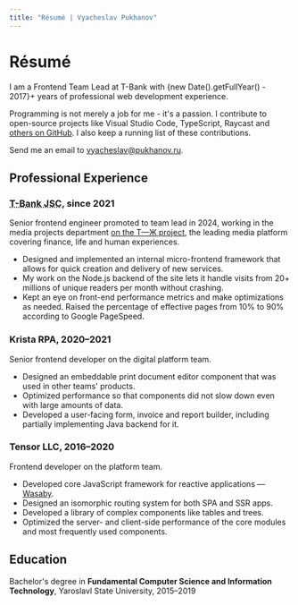 ```yaml
---
title: "Résumé | Vyacheslav Pukhanov"
---
```



# Résumé

I am a Frontend Team Lead at T-Bank with {new Date().getFullYear() - 2017}+ years of professional web development experience.

Programming is not merely a job for me - it's a passion. I contribute to open-source projects like Visual Studio Code, TypeScript, Raycast and [others on GitHub](https://github.com/vpukhanov). I also keep <Link href="/contributions">a running list of these contributions</Link>.

Send me an email to [vyacheslav@pukhanov.ru](mailto:vyacheslav@pukhanov.ru).

## Professional Experience

### <abbr title="Formerly Tinkoff Bank JSC">T-Bank JSC</abbr>, since 2021

Senior frontend engineer promoted to team lead in 2024, working in the media projects department [on the Т—Ж project](https://journal.tinkoff.ru), the leading media platform covering finance, life and human experiences.

*   Designed and implemented an internal micro-frontend framework that allows for quick creation and delivery of new services.
*   My work on the Node.js backend of the site lets it handle visits from 20+ millions of unique readers per month without crashing.
*   Kept an eye on front-end performance metrics and make optimizations as needed. Raised the percentage of effective pages from 10% to 90% according to Google PageSpeed.

### Krista RPA, 2020–2021

Senior frontend developer on the digital platform team.

*   Designed an embeddable print document editor component that was used in other teams' products.
*   Optimized performance so that components did not slow down even with large amounts of data.
*   Developed a user-facing form, invoice and report builder, including partially implementing Java backend for it.

### Tensor LLC, 2016–2020

Frontend developer on the platform team.

*   Developed core JavaScript framework for reactive applications — [Wasaby](https://wasaby.dev/).
*   Designed an isomorphic routing system for both SPA and SSR apps.
*   Developed a library of complex components like tables and trees.
*   Optimized the server- and client-side performance of the core modules and most frequently used components.

## Education

Bachelor's degree in **Fundamental Computer Science and Information Technology**, Yaroslavl State University, 2015–2019
